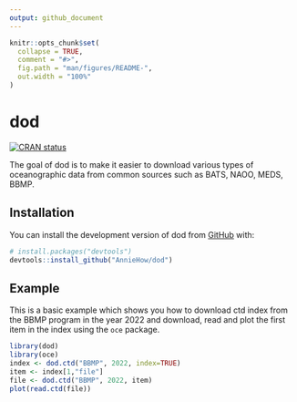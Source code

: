 ```yaml
---
output: github_document
---
```


<!-- README.md is generated from README.Rmd. Please edit that file -->

```r
knitr::opts_chunk$set(
  collapse = TRUE,
  comment = "#>",
  fig.path = "man/figures/README-",
  out.width = "100%"
)
```

# dod

<!-- badges: start -->
[![CRAN status](https://www.r-pkg.org/badges/version/dod)](https://CRAN.R-project.org/package=dod)
<!-- badges: end -->

The goal of dod is to make it easier to download various types of oceanographic data from common sources such as BATS, NAOO, MEDS, BBMP. 

## Installation

You can install the development version of dod from [GitHub](https://github.com/) with:

``` r
# install.packages("devtools")
devtools::install_github("AnnieHow/dod")
```

## Example

This is a basic example which shows you how to download ctd index from the BBMP program in the year 2022 and download, read and plot the first item in the index using the `oce` package.

```r
library(dod)
library(oce)
index <- dod.ctd("BBMP", 2022, index=TRUE) 
item <- index[1,"file"]
file <- dod.ctd("BBMP", 2022, item)
plot(read.ctd(file))
```


